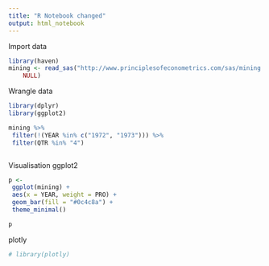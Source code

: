 ```yaml
---
title: "R Notebook changed"
output: html_notebook
---
```


Import data

```r
library(haven)
mining <- read_sas("http://www.principlesofeconometrics.com/sas/mining.sas7bdat", 
    NULL)
```

Wrangle data

```r

library(dplyr)
library(ggplot2)

mining %>%
 filter(!(YEAR %in% c("1972", "1973"))) %>%
 filter(QTR %in% "4") 



```

Visualisation ggplot2

```r

p <-
 ggplot(mining) +
 aes(x = YEAR, weight = PRO) +
 geom_bar(fill = "#0c4c8a") +
 theme_minimal()

p

```

plotly

```r

# library(plotly)



```



